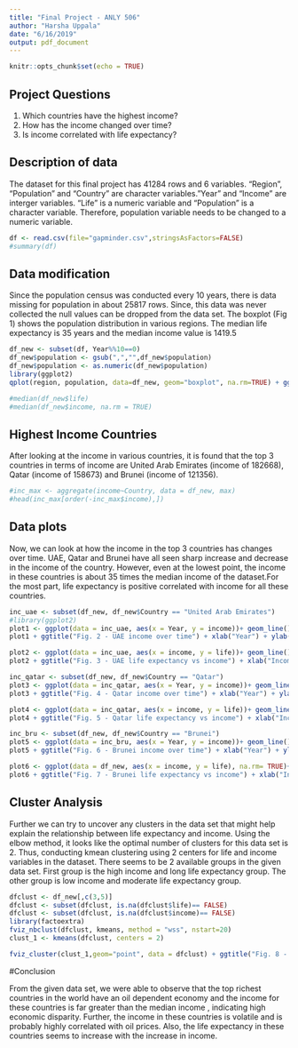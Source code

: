 ```yaml
---
title: "Final Project - ANLY 506"
author: "Harsha Uppala"
date: "6/16/2019"
output: pdf_document
---
```



```r
knitr::opts_chunk$set(echo = TRUE)
```
## Project Questions
1) Which countries have the highest income?
2) How has the income changed over time?
3) Is income correlated with life expectancy?


## Description of data

The dataset for this final project has 41284 rows and 6 variables. "Region", "Population" and "Country" are character variables."Year" and "Income" are interger variables. "Life" is a numeric variable and "Population" is a character variable. Therefore, population variable needs to be changed to a numeric variable.
```r
df <- read.csv(file="gapminder.csv",stringsAsFactors=FALSE)
#summary(df)
```

## Data modification 
Since the population census was conducted every 10 years, there is data missing for population in about 25817 rows. Since, this data was never collected the null values can be dropped from the data set. The boxplot (Fig 1) shows the population distribution in various regions. The median life expectancy is 35 years and the median income value is 1419.5

```r
df_new <- subset(df, Year%%10==0)
df_new$population <- gsub(",","",df_new$population)
df_new$population <- as.numeric(df_new$population)
library(ggplot2)
qplot(region, population, data=df_new, geom="boxplot", na.rm=TRUE) + ggtitle("Fig. 1 - Population Distribution by region") +   scale_x_discrete(label=abbreviate)

#median(df_new$life)
#median(df_new$income, na.rm = TRUE)

```

## Highest Income Countries
After looking at the income in various countries, it is found that the top 3 countries in terms of income are United Arab Emirates (income of 182668), Qatar (income of 158673) and Brunei (income of 121356). 

```r
#inc_max <- aggregate(income~Country, data = df_new, max)
#head(inc_max[order(-inc_max$income),])

```
## Data plots
Now, we can look at how the income in the top 3 countries has changes over time. UAE, Qatar and Brunei have all seen sharp increase and decrease in the income of the country. However, even at the lowest point, the income in these countries is about 35 times the median income of the dataset.For the most part, life expectancy is positive correlated with income for all these countries.


```r
inc_uae <- subset(df_new, df_new$Country == "United Arab Emirates")
#library(ggplot2)
plot1 <- ggplot(data = inc_uae, aes(x = Year, y = income))+ geom_line() 
plot1 + ggtitle("Fig. 2 - UAE income over time") + xlab("Year") + ylab("Income") + scale_y_continuous(labels = scales::comma)

plot2 <- ggplot(data = inc_uae, aes(x = income, y = life))+ geom_line() 
plot2 + ggtitle("Fig. 3 - UAE life expectancy vs income") + xlab("Income") + ylab("Life") + scale_y_continuous(labels = scales::comma)

inc_qatar <- subset(df_new, df_new$Country == "Qatar")
plot3 <- ggplot(data = inc_qatar, aes(x = Year, y = income))+ geom_line() 
plot3 + ggtitle("Fig. 4 - Qatar income over time") + xlab("Year") + ylab("Income") + scale_y_continuous(labels = scales::comma)

plot4 <- ggplot(data = inc_qatar, aes(x = income, y = life))+ geom_line() 
plot4 + ggtitle("Fig. 5 - Qatar life expectancy vs income") + xlab("Income") + ylab("Life") + scale_y_continuous(labels = scales::comma)

inc_bru <- subset(df_new, df_new$Country == "Brunei")
plot5 <- ggplot(data = inc_bru, aes(x = Year, y = income))+ geom_line() 
plot5 + ggtitle("Fig. 6 - Brunei income over time") + xlab("Year") + ylab("Income") + scale_y_continuous(labels = scales::comma)

plot6 <- ggplot(data = df_new, aes(x = income, y = life), na.rm= TRUE)+ geom_line() 
plot6 + ggtitle("Fig. 7 - Brunei life expectancy vs income") + xlab("Income") + ylab("Life") + scale_y_continuous(labels = scales::comma)

```
## Cluster Analysis
Further we can try to uncover any clusters in the data set that might help explain the relationship between life expectancy and income. Using the elbow method, it looks like the optimal number of clusters for this data set is 2. Thus, conducting kmean clustering using 2 centers for life and income variables in the dataset. There seems to be 2 available groups in the given data set. First group is the high income and long life expectancy group. The other group is low income and moderate life expectancy group.
```r
dfclust <- df_new[,c(3,5)]
dfclust <- subset(dfclust, is.na(dfclust$life)== FALSE)
dfclust <- subset(dfclust, is.na(dfclust$income)== FALSE)
library(factoextra)
fviz_nbclust(dfclust, kmeans, method = "wss", nstart=20)
clust_1 <- kmeans(dfclust, centers = 2)

fviz_cluster(clust_1,geom="point", data = dfclust) + ggtitle("Fig. 8 - Cluster - Life and Income") + xlab ("life") + ylab("Income")

```

#Conclusion

From the given data set, we were able to observe that the top richest countries in the world have an oil dependent economy and the income for these countries is far greater than the median income , indicating high economic disparity. Further, the income in these countries is volatile and is probably highly correlated with oil prices. Also, the life expectancy in these countries seems to increase with the increase in income.
